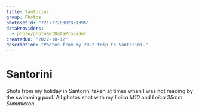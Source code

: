 ```yaml
---
title: Santorini
group: Photos
photosetId: "72177720302831395"
dataProviders:
  - photo/photoSetDataProvider
createdOn: "2022-10-12"
description: "Photos from my 2022 trip to Santorini."
---
```



# Santorini

Shots from my holiday in Santorini taken at times when I was not reading by the swimming pool. All photos shot with my _Leica M10_ and _Leica 35mm Summicron_.

<PhotoSet />
